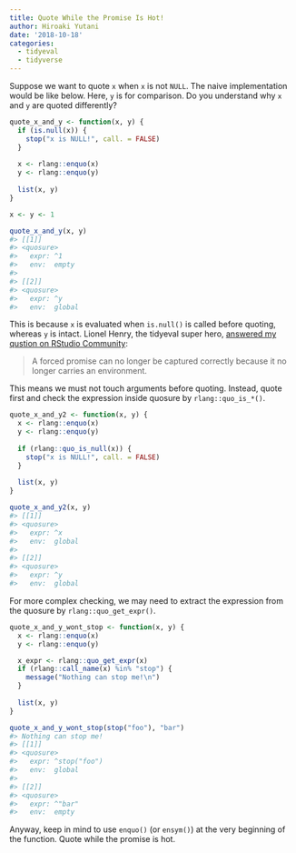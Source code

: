 ```yaml
---
title: Quote While the Promise Is Hot!
author: Hiroaki Yutani
date: '2018-10-18'
categories:
  - tidyeval
  - tidyverse
---
```


Suppose we want to quote `x` when `x` is not `NULL`. The naive implementation would be like below. Here, `y` is for comparison. Do you understand why `x` and `y` are quoted differently?

``` r
quote_x_and_y <- function(x, y) {
  if (is.null(x)) {
    stop("x is NULL!", call. = FALSE)
  }
  
  x <- rlang::enquo(x)
  y <- rlang::enquo(y)
  
  list(x, y)
}

x <- y <- 1

quote_x_and_y(x, y)
#> [[1]]
#> <quosure>
#>   expr: ^1
#>   env:  empty
#> 
#> [[2]]
#> <quosure>
#>   expr: ^y
#>   env:  global
```

This is because `x` is evaluated when `is.null()` is called before quoting, whereas `y` is intact. Lionel Henry, the tidyeval super hero, [answered my qustion on RStudio Community](https://community.rstudio.com/t/a-difference-between-tidyeval-and-substitute-when-the-promise-is-already-evaluated/15480/4?u=yutannihilation):

> A forced promise can no longer be captured correctly because it no longer carries an environment.

This means we must not touch arguments before quoting. Instead, quote first and check the expression inside quosure by `rlang::quo_is_*()`.

``` r
quote_x_and_y2 <- function(x, y) {
  x <- rlang::enquo(x)
  y <- rlang::enquo(y)
  
  if (rlang::quo_is_null(x)) {
    stop("x is NULL!", call. = FALSE)
  }
  
  list(x, y)
}

quote_x_and_y2(x, y)
#> [[1]]
#> <quosure>
#>   expr: ^x
#>   env:  global
#> 
#> [[2]]
#> <quosure>
#>   expr: ^y
#>   env:  global
```

For more complex checking, we may need to extract the expression from the quosure by `rlang::quo_get_expr()`.

``` r
quote_x_and_y_wont_stop <- function(x, y) {
  x <- rlang::enquo(x)
  y <- rlang::enquo(y)

  x_expr <- rlang::quo_get_expr(x)  
  if (rlang::call_name(x) %in% "stop") {
    message("Nothing can stop me!\n")
  }
  
  list(x, y)
}

quote_x_and_y_wont_stop(stop("foo"), "bar")
#> Nothing can stop me!
#> [[1]]
#> <quosure>
#>   expr: ^stop("foo")
#>   env:  global
#> 
#> [[2]]
#> <quosure>
#>   expr: ^"bar"
#>   env:  empty
```

Anyway, keep in mind to use `enquo()` (or `ensym()`) at the very beginning of the function. Quote while the promise is hot.
